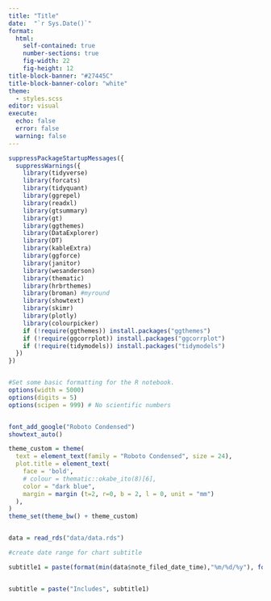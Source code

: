 ```yaml
---
title: "Title"
date:  "`r Sys.Date()`"
format: 
  html:
    self-contained: true
    number-sections: true
    fig-width: 22
    fig-height: 12
title-block-banner: "#27445C"
title-block-banner-color: "white"
theme: 
  - styles.scss
editor: visual
execute: 
  echo: false
  error: false
  warning: false
---
```


```r
suppressPackageStartupMessages({
  suppressWarnings({
    library(tidyverse)
    library(forcats)
    library(tidyquant)
    library(ggrepel)
    library(readxl)
    library(gtsummary)
    library(gt)
    library(ggthemes)
    library(DataExplorer)
    library(DT)
    library(kableExtra)
    library(ggforce)
    library(janitor)
    library(wesanderson)
    library(thematic)
    library(hrbrthemes)
    library(broman) #myround
    library(showtext)
    library(skimr)
    library(plotly)
    library(colourpicker)
    if (!require(ggthemes)) install.packages("ggthemes")
    if (!require(ggcorrplot)) install.packages("ggcorrplot")
    if (!require(tidymodels)) install.packages("tidymodels")
  })
})


#Set some basic formatting for the R notebook. 
options(width = 5000)
options(digits = 5)
options(scipen = 999) # No scientific numbers 


font_add_google("Roboto Condensed")
showtext_auto()

theme_custom = theme(
  text = element_text(family = "Roboto Condensed", size = 24),
  plot.title = element_text(
    face = 'bold',
    # colour = thematic::okabe_ito(8)[6],
    color = "dark blue",
    margin = margin (t=2, r=0, b = 2, l = 0, unit = "mm")
  ),
)
theme_set(theme_bw() + theme_custom)


data = read_rds("data/data.rds")

#create date range for chart subtitle

subtitle1 = paste(format(min(data$note_filed_date_time),"%m/%d/%y"), format(max(data$note_filed_date_time),"%m/%d/%y"), sep = " - ")


subtitle = paste("Includes", subtitle1)

```

```r

```

# 
